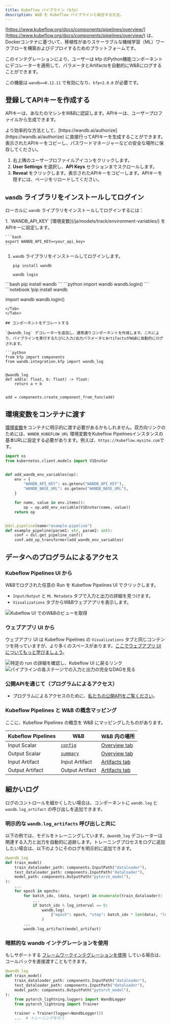 ```yaml
---
title: Kubeflow パイプライン (kfp)
description: W&B を Kubeflow パイプラインと統合する方法。
---
```


[https://www.kubeflow.org/docs/components/pipelines/overview/](https://www.kubeflow.org/docs/components/pipelines/overview/) は、Dockerコンテナに基づいて、移植性がありスケーラブルな機械学習（ML）ワークフローを構築およびデプロイするためのプラットフォームです。

このインテグレーションにより、ユーザーは kfp のPython機能コンポーネントにデコレーターを適用して、パラメータとArtifactsを自動的にW&Bにログすることができます。

この機能は `wandb==0.12.11` で有効になり、`kfp<2.0.0` が必要です。

## 登録してAPIキーを作成する

APIキーは、あなたのマシンをW&Bに認証します。APIキーは、ユーザープロファイルから生成できます。

<Note>
より効率的な方法として、[https://wandb.ai/authorize](https://wandb.ai/authorize) に直接行ってAPIキーを生成することができます。表示されたAPIキーをコピーし、パスワードマネージャーなどの安全な場所に保存してください。
</Note>

1. 右上隅のユーザープロファイルアイコンをクリックします。
1. **User Settings** を選択し、**API Keys** セクションまでスクロールします。
1. **Reveal** をクリックします。表示されたAPIキーをコピーします。APIキーを隠すには、ページをリロードしてください。

## `wandb` ライブラリをインストールしてログイン

ローカルに `wandb` ライブラリをインストールしてログインするには：

<Tabs>
<Tab title="Command Line">
1. `WANDB_API_KEY` [環境変数](/ja/models/track/environment-variables/) をAPIキーに設定します。

    ```bash
    export WANDB_API_KEY=<your_api_key>
    ```

1. `wandb` ライブラリをインストールしてログインします。

    ```shell
    pip install wandb

    wandb login
    ```
</Tab>
<Tab title="Python">
```bash
pip install wandb
```
```python
import wandb
wandb.login()
```
</Tab>
<Tab title="Python notebook">
```notebook
!pip install wandb

import wandb
wandb.login()
```
</Tab>
</Tabs>

## コンポーネントをデコレートする

`@wandb_log` デコレーターを追加し、通常通りコンポーネントを作成します。これにより、パイプラインを実行するたびに入力/出力パラメータとArtifactsがW&Bに自動的にログされます。

```python
from kfp import components
from wandb.integration.kfp import wandb_log


@wandb_log
def add(a: float, b: float) -> float:
    return a + b


add = components.create_component_from_func(add)
```

## 環境変数をコンテナに渡す

[環境変数](/ja/models/track/environment-variables/)をコンテナに明示的に渡す必要があるかもしれません。双方向リンクのためには、`WANDB_KUBEFLOW_URL` 環境変数をKubeflow Pipelinesインスタンスの基本URLに設定する必要があります。例えば、`https://kubeflow.mysite.com`です。

```python
import os
from kubernetes.client.models import V1EnvVar


def add_wandb_env_variables(op):
    env = {
        "WANDB_API_KEY": os.getenv("WANDB_API_KEY"),
        "WANDB_BASE_URL": os.getenv("WANDB_BASE_URL"),
    }

    for name, value in env.items():
        op = op.add_env_variable(V1EnvVar(name, value))
    return op


@dsl.pipeline(name="example-pipeline")
def example_pipeline(param1: str, param2: int):
    conf = dsl.get_pipeline_conf()
    conf.add_op_transformer(add_wandb_env_variables)
```

## データへのプログラムによるアクセス

### Kubeflow Pipelines UI から

W&Bでログされた任意の Run を Kubeflow Pipelines UI でクリックします。

* `Input/Output` と `ML Metadata` タブで入力と出力の詳細を見つけます。
* `Visualizations` タブからW&Bウェブアプリを表示します。

<Frame>
    <img src="/images/integrations/kubeflow_app_pipelines_ui.png" alt="Kubeflow UI でのW&Bのビューを取得"  />
</Frame>

### ウェブアプリ UI から

ウェブアプリ UI は Kubeflow Pipelines の `Visualizations` タブと同じコンテンツを持っていますが、より多くのスペースがあります。[ここでウェブアプリ UI についてもっと学びましょう](/ja/models/app/)。

<Frame>
    <img src="/images/integrations/kubeflow_pipelines.png" alt="特定の run の詳細を確認し、Kubeflow UI に戻るリンク"  />
</Frame>

<Frame>
    <img src="/images/integrations/kubeflow_via_app.png" alt="パイプラインの各ステージでの入力と出力の完全なDAGを見る"  />
</Frame>

### 公開APIを通じて（プログラムによるアクセス）

* プログラムによるアクセスのために、[私たちの公開APIをご覧ください](/ja/models/ref/python/public-api)。

### Kubeflow Pipelines と W&B の概念マッピング

ここに、Kubeflow Pipelines の概念を W&B にマッピングしたものがあります。

| Kubeflow Pipelines | W&B | W&B 内の場所 |
| ------------------ | --- | --------------- |
| Input Scalar | [`config`](/ja/models/track/config/) | [Overview tab](/ja/models/runs/#overview-tab) |
| Output Scalar | [`summary`](/ja/models/track/log/) | [Overview tab](/ja/models/runs/#overview-tab) |
| Input Artifact | Input Artifact | [Artifacts tab](/ja/models/runs/#artifacts-tab) |
| Output Artifact | Output Artifact | [Artifacts tab](/ja/models/runs/#artifacts-tab) |

## 細かいログ

ログのコントロールを細かくしたい場合は、コンポーネントに `wandb.log` と `wandb.log_artifact` の呼び出しを追加できます。

### 明示的な `wandb.log_artifacts` 呼び出しと共に

以下の例では、モデルをトレーニングしています。`@wandb_log` デコレーターは関連する入力と出力を自動的に追跡します。トレーニングプロセスをログに追加したい場合は、以下のようにそのログを明示的に追加できます。

```python
@wandb_log
def train_model(
    train_dataloader_path: components.InputPath("dataloader"),
    test_dataloader_path: components.InputPath("dataloader"),
    model_path: components.OutputPath("pytorch_model"),
):
    ...
    for epoch in epochs:
        for batch_idx, (data, target) in enumerate(train_dataloader):
            ...
            if batch_idx % log_interval == 0:
                wandb.log(
                    {"epoch": epoch, "step": batch_idx * len(data), "loss": loss.item()}
                )
        ...
        wandb.log_artifact(model_artifact)
```

### 暗黙的な wandb インテグレーションを使用

もしサポートする [フレームワークインテグレーションを使用](/ja/guides/integrations/) している場合は、コールバックを直接渡すこともできます。

```python
@wandb_log
def train_model(
    train_dataloader_path: components.InputPath("dataloader"),
    test_dataloader_path: components.InputPath("dataloader"),
    model_path: components.OutputPath("pytorch_model"),
):
    from pytorch_lightning.loggers import WandbLogger
    from pytorch_lightning import Trainer

    trainer = Trainer(logger=WandbLogger())
    ...  # トレーニングを行う
```